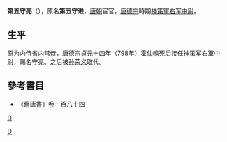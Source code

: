 {{expand|time=2014-12-25T09:33:21+00:00}}
'''第五守亮'''（{{bd|？||？||catIdx=D第五}}），原名'''第五守进'''，[[唐朝|唐朝]]宦官，[[唐德宗|唐德宗]]時期[[神策軍|神策軍]][[中尉_(古代官制)|右军中尉]]。

== 生平 ==
原为[[内侍省|内侍省]]内常侍，[[唐德宗|唐德宗]]貞元十四年（798年）[[霍仙鳴|霍仙鳴]]死后接任[[神策军|神策军]]右軍中尉，赐名守亮。之后被[[孙荣义|孙荣义]]取代。

== 參考書目 ==
*《舊唐書》卷一百八十四
[[Category:第五姓|D]]
[[category:唐朝宦官|D]]